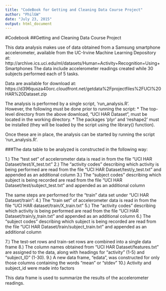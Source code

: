 ```yaml
---
title: "CodeBook for Getting and Cleaning Data Course Project"
author: "PhilGW"
date: "July 23, 2015"
output: html_document
---
```


#Codebook
##Getting and Cleaning Data Course Project

This data analysis makes use of data obtained from a Samsung smartphone accelerometer, available from the UC-Irvine Machine Learning Depository at:
http://archive.ics.uci.edu/ml/datasets/Human+Activity+Recognition+Using+Smartphones
The data include accelerometer readings created while 30 subjects performed each of 5 tasks.

Data are available for download at:
https://d396qusza40orc.cloudfront.net/getdata%2Fprojectfiles%2FUCI%20HAR%20Dataset.zip

The analysis is performed by a single script, 'run_analysis.R'.  
However, the following must be done prior to running the script:
* The top-level directory from the above download, "UCI HAR Dataset", must be located in the working directory.
* The packages 'plyr' and 'reshape2' must be installed (they will be loaded by the script using the library() function).

Once these are in place, the analysis can be started by running the script 'run_analysis.R'.


###The data table to be analyzed is constructed in the following way:

1.) The "test set" of accelerometer data is read in from the file "UCI HAR Dataset/test/X_test.txt"
2.) The "activity codes" describing which activity is being performed are read from the file "UCI HAR Dataset/test/y_test.txt" and appended as an additional column
3.) The "subject codes" describing which subject is being recorded are read from the file "UCI HAR Dataset/test/subject_test.txt" and appended as an additional column

The same steps are performed for the "train" data set under "UCI HAR Dataset/train":
4.) The "train set" of accelerometer data is read in from the file "UCI HAR dataset/train/X_train.txt"
5.) The "activity codes" describing which activity is being performed are read from the file "UCI HAR Dataset/train/y_train.txt" and appended as an additional column
6.) The "subject codes" describing which subject is being recorded are read from the file "UCI HAR Dataset/train/subject_train.txt" and appended as an additional column

7.) The test-set rows and train-set rows are combined into a single data frame
8.) The column names obtained from "UCI HAR Dataset/features.txt" are assigned to the data, along with headings for "activity" (1-5) and "subject_ID" (1-30).
9.) A new data frame, "edata", was constructed for only those columns containing the words "mean" or "stdev"
10.) Activity and subject_id were made into factors

This data frame is used to summarize the results of the accelerometer readings.

